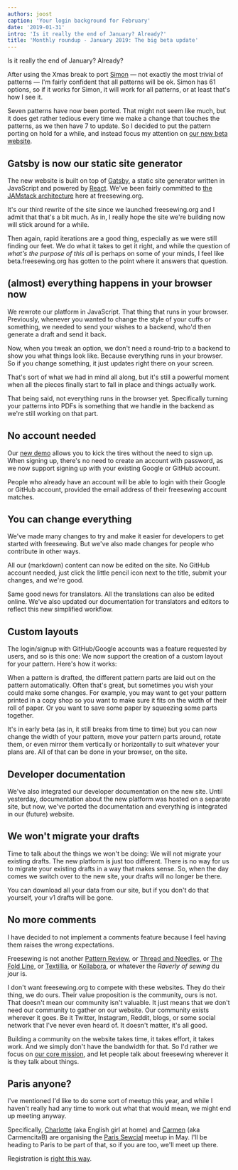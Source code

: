 ```yaml
---
authors: joost
caption: 'Your login background for February'
date: '2019-01-31'
intro: 'Is it really the end of January? Already?'
title: 'Monthly roundup - January 2019: The big beta update'
---
```


Is it really the end of January? Already?

After using the Xmas break to port [Simon](/en/patterns/simon) —
not exactly the most trivial of patterns — I'm fairly confident that
all patterns will be ok. Simon has 61 options, so if it works
for Simon, it will work for all patterns, or at least that's how I see it.

<!-- truncate -->

Seven patterns have now been ported. That might not seem like much, but it does
get rather tedious every time we make a change that touches the patterns, as we
then have 7 to update. So I decided to put the pattern porting on hold for a
while, and instead focus my attention on [our new beta website](/en/).

## Gatsby is now our static site generator

The new website is built on top of [Gatsby](https://www.gatsbyjs.org/), a
static site generator written in JavaScript and powered by
[React](https://reactjs.org/). We've been fairly committed to [the JAMstack
architecture](/en/blog/freesewing-goes-jamstack) here at freesewing.org.

It's our third rewrite of the site since we launched freesewing.org and I admit
that that's a bit much. As in, I really hope the site we're building now will
stick around for a while.

Then again, rapid iterations are a good thing, especially as we were still
finding our feet. We do what it takes to get it right, and while the question
of _what's the purpose of this all_ is perhaps on some of your minds, I feel
like beta.freesewing.org has gotten to the point where it answers that
question.

## (almost) everything happens in your browser now

We rewrote our platform in JavaScript. That thing that runs in your browser.
Previously, whenever you wanted to change the style of your cuffs or something,
we needed to send your wishes to a backend, who'd then generate a draft and
send it back.

Now, when you tweak an option, we don't need a round-trip to a backend to show
you what things look like. Because everything runs in your browser. So if you
change something, it just updates right there on your screen.

That's sort of what we had in mind all along, but it's still a powerful moment
when all the pieces finally start to fall in place and things actually work.

That being said, not everything runs in the browser yet. Specifically turning
your patterns into PDFs is something that we handle in the backend as we're
still working on that part.

## No account needed

Our [new demo](https://beta.freesewing.org/en/demo) allows you to kick the
tires without the need to sign up. When signing up, there's no need to create
an account with password, as we now support signing up with your existing
Google or GitHub account.

People who already have an account will be able to login with their Google or
GitHub account, provided the email address of their freesewing account matches.

## You can change everything

We've made many changes to try and make it easier for developers to get started
with freesewing. But we've also made changes for people who contribute in other
ways.

All our (markdown) content can now be edited on the site. No GitHub account
needed, just click the little pencil icon next to the title, submit your
changes, and we're good.

Same good news for translators. All the translations can also be edited online.
We've also updated our documentation for translators and editors to reflect
this new simplified workflow.

## Custom layouts

The login/signup with GitHub/Google accounts was a feature requested by users,
and so is this one: We now support the creation of a custom layout for your
pattern. Here's how it works:

When a pattern is drafted, the different pattern parts are laid out on the
pattern automatically. Often that's great, but sometimes you wish your could
make some changes. For example, you may want to get your pattern printed in a
copy shop so you want to make sure it fits on the width of their roll of paper.
Or you want to save some paper by squeezing some parts together.

It's in early beta (as in, it still breaks from time to time) but you can now
change the width of your pattern, move your pattern parts around, rotate them,
or even mirror them vertically or horizontally to suit whatever your plans are.
All of that can be done in your browser, on the site.

## Developer documentation

We've also integrated our developer documentation on the new site. Until
yesterday, documentation about the new platform was hosted on a separate site,
but now, we've ported the documentation and everything is integrated in our
(future) website.

## We won't migrate your drafts

Time to talk about the things we won't be doing: We will not migrate your
existing drafts. The new platform is just too different. There is no way for
us to migrate your existing drafts in a way that makes sense. So, when the day
comes we switch over to the new site, your drafts will no longer be there.

You can download all your data from our site, but if you don't do that
yourself, your v1 drafts will be gone.

## No more comments

I have decided to not implement a comments feature because I feel having them
raises the wrong expectations.

Freesewing is not another [Pattern Review](https://sewing.patternreview.com/),
or [Thread and Needles](https://www.threadandneedles.org/), or [The Fold
Line](https://thefoldline.com/), or [Textillia](https://www.textillia.com/), or
[Kollabora](http://www.kollabora.com/), or whatever the _Raverly of sewing_ du
jour is.

I don't want freesewing.org to compete with these websites. They do their
thing, we do ours. Their value proposition is the community, ours is not. That
doesn't mean our community isn't valuable. It just means that we don't need our
community to gather on our website. Our community exists wherever it goes. Be
it Twitter, Instagram, Reddit, blogs, or some social network that I've never
even heard of. It doesn't matter, it's all good.

Building a community on the website takes time, it takes effort, it takes work.
And we simply don't have the bandwidth for that. So I'd rather we focus on [our
core mission](/en/docs/faq/#whats-your-end-game), and let people talk about
freesewing wherever it is they talk about things.

## Paris anyone?

I've mentioned I'd like to do some sort of meetup this year, and while I
haven't really had any time to work out what that would mean, we might end up
meeting anyway.

Specifically, [Charlotte](https://englishgirlathome.com/) (aka English girl at
home) and [Carmen](https://www.carmencitab.com/) (aka CarmencitaB) are
organising the [Paris
Sewcial](https://englishgirlathome.com/2019/01/23/paris-sewcial-paris-coud-2019-registration-open/)
meetup in May. I'll be heading to Paris to be part of that, so if you are too,
we'll meet up there.

Registration is [right this
way](https://www.eventbrite.co.uk/e/paris-sewcial-paris-coud-registration-54520802187).
